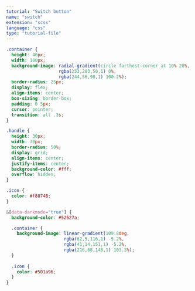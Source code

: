 ```yaml
---
tutorial: "Switch button"
name: "switch"
extension: "scss"
language: "css"
type: "tutorial-file"
---
```


```css
.container {
  height: 40px;
  width: 100px;
  background-image: radial-gradient(circle farthest-corner at 10% 20%, 
                    rgba(253,203,50,1) 0%, 
                    rgba(244,56,98,1) 100.2%);
  border-radius: 25px;
  display: flex;
  align-items: center;
  box-sizing: border-box;
  padding: 0 5px;
  cursor: pointer;
  transition: all .3s;
}

.handle {
  height: 30px;
  width: 30px;
  border-radius: 50%;
  display: grid;
  align-items: center;
  justify-items: center;
  background-color: #fff;
  overflow: hidden;
}

.icon {
  color: #f88748;
}

&[data-darkmode="true"] {
  background-color: #52527a;

  .container {
    background-image: linear-gradient(109.8deg,
                      rgba(62,5,116,1) -5.2%, 
                      rgba(41,14,151,1) -5.2%, 
                      rgba(216,68,148,1) 103.3%);
  }
    
  .icon {
    color: #501a96;
  }
}
```
